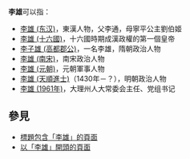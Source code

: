 '''李雄'''可以指：
* [[李雄_(东汉)|李雄 (东汉)]]，東漢人物，父李通，母寧平公主劉伯姬
* [[李雄_(十六國)|李雄 (十六國)]]，十六國時期成漢政權的第一個皇帝
* [[李子雄_(高都郡公)|李子雄 (高都郡公)]]，一名李雄，隋朝政治人物
* [[李雄_(南宋)|李雄 (南宋)]]，南宋政治人物
* [[李雄_(元朝)|李雄 (元朝)]]，元朝軍事人物
* [[李雄_(天順進士)|李雄 (天順進士)]]（1430年－？），明朝政治人物
* [[李雄_(1961年)|李雄 (1961年)]]，大理州人大常委会主任、党组书记

== 參見 ==
* [[Special:Search/intitle:"李雄"|標題包含「李雄」的頁面]]
* [[Special:Prefixindex/李雄|以「李雄」開頭的頁面]]
{{Disambiguation|Cat=二字李姓人名消歧义|Xiong雄}}